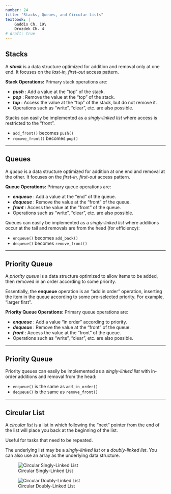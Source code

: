 ```yaml
---
number: 24
title: "Stacks, Queues, and Circular Lists"
textbook: |
    Gaddis Ch. 19\
    Drozdek Ch. 4
# draft: true
---
```


## Stacks

A **_stack_** is a data structure optimized for addition and removal only at one end.  It focuses on the _last-in, first-out_ access pattern.

**Stack Operations:**  Primary stack operations are:

* **_push_** : Add a value at the "top" of the stack.
* **_pop_** : Remove the value at the "top" of the stack.
* **_top_** : Access the value at the "top" of the stack, but do not remove it.
* Operations such as "write", "clear", etc. are also possible.

Stacks can easily be implemented as a _singly-linked list_ where access is restricted to the "front".

* `add_front()` becomes `push()` 
* `remove_front()` becomes `pop()`

---

## Queues

A _queue_ is a data structure optimized for addition at one end and removal at the other.  It focuses on the _first-in, first-out_ access pattern.

**Queue Operations:**  Primary queue operations are:

* **_enqueue_** : Add a value at the "end" of the queue.
* **_dequeue_** : Remove the value at the "front" of the queue.
* **_front_** : Access the value at the "front" of the queue.
* Operations such as "write", "clear", etc. are also possible.

Queues can easily be implemented as a _singly-linked list_ where additions occur at the tail and removals are from the head (for efficiency):

* `enqueue()` becomes `add_back()` 
* `dequeue()` becomes `remove_front()`

---

## Priority Queue

A _priority queue_ is a data structure optimized to allow items to be added, then removed in an order according to some priority.

Essentially, the **enqueue** operation is an "add in order" operation, inserting the item in the queue according to some pre-selected priority.  For example, "larger first".

**Priority Queue Operations:**  Primary queue operations are:

* **_enqueue_** : Add a value "in order" according to priority.
* **_dequeue_** : Remove the value at the "front" of the queue.
* **_front_** : Access the value at the "front" of the queue.
* Operations such as "write", "clear", etc. are also possible.

---

## Priority Queue

Priority queues can easily be implemented as a _singly-linked list_ with in-order additions and removal from the head:

* `enqueue()` is the same as `add_in_order()` 
* `dequeue()` is the same as `remove_front()`

---

## Circular List


A _circular list_ is a list in which following the "next" pointer from the end of the list will place you back at the beginning of the list.

Useful for tasks that need to be repeated.

The underlying list may be a _singly-linked list_ or a _doubly-linked list_.  You can also use an array as the underlying data structure.

![Circular Singly-Linked List](images/LinkedList/CircularSinglyLinkedList.svg)

![Circular Doubly-Linked List](images/LinkedList/CircularDoublyLinkedList.svg)
